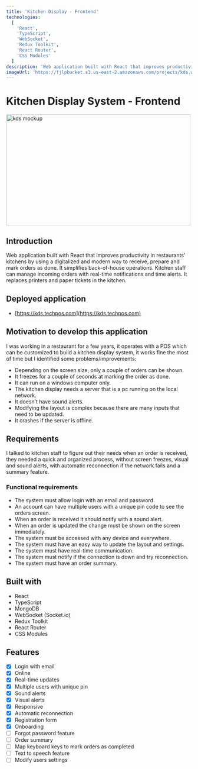 ```yaml
---
title: 'Kitchen Display - Frontend'
technologies:
  [
    'React',
    'TypeScript',
    'WebSocket',
    'Redux Toolkit',
    'React Router',
    'CSS Modules'
  ]
description: 'Web application built with React that improves productivity in the kitchen by using a digitalized and modern way to receive, prepare and mark orders as done. It simplifies back-of-house operations. Kitchen staff can manage incoming orders with real-time notifications and time alerts. It replaces printers and paper tickets in the kitchen.'
imageUrl: 'https://fjlpbucket.s3.us-east-2.amazonaws.com/projects/kds.webp'
---
```


# Kitchen Display System - Frontend

<Img
  src="https://fjlpbucket.s3.us-east-2.amazonaws.com/kds-mockup.webp"
  width="500"
  height="300"
  layout="responsive"
  alt="kds mockup"
/>

## Introduction

Web application built with React that improves productivity in restaurants' kitchens by using a digitalized and modern way to receive, prepare and mark orders as done. It simplifies back-of-house operations. Kitchen staff can manage incoming orders with real-time notifications and time alerts. It replaces printers and paper tickets in the kitchen.

## Deployed application

- [https://kds.techpos.com](https://kds.techpos.com)

## Motivation to develop this application

I was working in a restaurant for a few years, it operates with a POS which can be customized to build a kitchen display system, it works fine the most of time but I identified some problems/improvements:

- Depending on the screen size, only a couple of orders can be shown.
- It freezes for a couple of seconds at marking the order as done.
- It can run on a windows computer only.
- The kitchen display needs a server that is a pc running on the local network.
- It doesn’t have sound alerts.
- Modifying the layout is complex because there are many inputs that need to be updated.
- It crashes if the server is offline.

## Requirements

I talked to kitchen staff to figure out their needs when an order is received, they needed a quick and organized process, without screen freezes, visual and sound alerts, with automatic reconnection if the network fails and a summary feature.

### Functional requirements

- The system must allow login with an email and password.
- An account can have multiple users with a unique pin code to see the orders screen.
- When an order is received it should notify with a sound alert.
- When an order is updated the change must be shown on the screen immediately.
- The system must be accessed with any device and everywhere.
- The system must have an easy way to update the layout and settings.
- The system must have real-time communication.
- The system must notify if the connection is down and try reconnection.
- The system must have an order summary.

## Built with

- React
- TypeScript
- MongoDB
- WebSocket (Socket.io)
- Redux Toolkit
- React Router
- CSS Modules

## Features

- [x] Login with email
- [x] Online
- [x] Real-time updates
- [x] Multiple users with unique pin
- [x] Sound alerts
- [x] Visual alerts
- [x] Responsive
- [x] Automatic reconnection
- [x] Registration form
- [x] Onboarding
- [ ] Forgot password feature
- [ ] Order summary
- [ ] Map keyboard keys to mark orders as completed
- [ ] Text to speech feature
- [ ] Modify users settings
